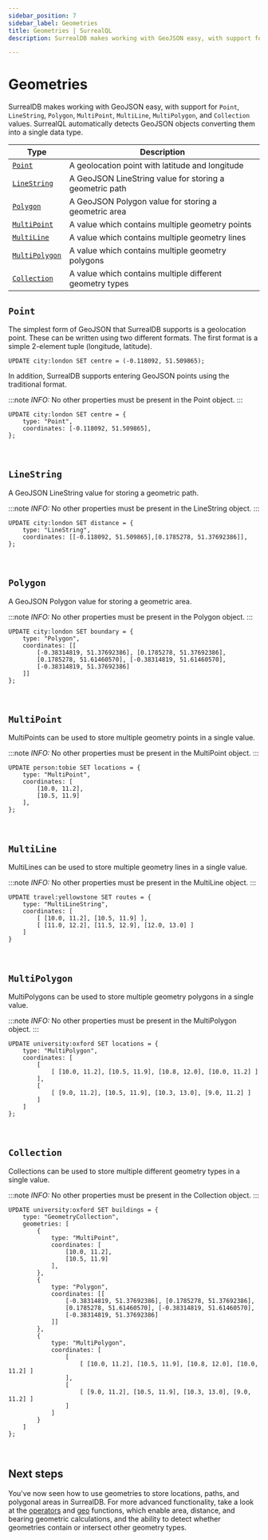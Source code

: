 ```yaml
---
sidebar_position: 7
sidebar_label: Geometries
title: Geometries | SurrealQL
description: SurrealDB makes working with GeoJSON easy, with support for Point, Line, Polygon, MultiPoint, MultiLine, MultiPolygon, and Collection values.

---
```


# Geometries

SurrealDB makes working with GeoJSON easy, with support for `Point`, `LineString`, `Polygon`, `MultiPoint`, `MultiLine`, `MultiPolygon`, and `Collection` values. SurrealQL automatically detects GeoJSON objects converting them into a single data type.

<table>
<thead>
  <tr>
    <th scope="col">Type</th>
    <th scope="col">Description</th>
  </tr>
</thead>
<tbody>
  <tr>
    <td scope="row" data-label="Type"><a href="#point"><code>Point</code></a></td>
    <td scope="row" data-label="Description">A geolocation point with latitude and longitude</td>
  </tr>
  <tr>
    <td scope="row" data-label="Type"><a href="#LineString"><code>LineString</code></a></td>
    <td scope="row" data-label="Description">A GeoJSON LineString value for storing a geometric path</td>
  </tr>
  <tr>
    <td scope="row" data-label="Type"><a href="#polygon"><code>Polygon</code></a></td>
    <td scope="row" data-label="Description">A GeoJSON Polygon value for storing a geometric area</td>
  </tr>
  <tr>
    <td scope="row" data-label="Type"><a href="#multipoint"><code>MultiPoint</code></a></td>
    <td scope="row" data-label="Description">A value which contains multiple geometry points</td>
  </tr>
  <tr>
    <td scope="row" data-label="Type"><a href="#multiline"><code>MultiLine</code></a></td>
    <td scope="row" data-label="Description">A value which contains multiple geometry lines</td>
  </tr>
  <tr>
    <td scope="row" data-label="Type"><a href="#multipolygon"><code>MultiPolygon</code></a></td>
    <td scope="row" data-label="Description">A value which contains multiple geometry polygons</td>
  </tr>
  <tr>
    <td scope="row" data-label="Type"><a href="#collection"><code>Collection</code></a></td>
    <td scope="row" data-label="Description">A value which contains multiple different geometry types</td>
  </tr>
</tbody>
</table>

## `Point`

The simplest form of GeoJSON that SurrealDB supports is a geolocation point. These can be written using two different formats. The first format is a simple 2-element tuple (longitude, latitude).

```surql
UPDATE city:london SET centre = (-0.118092, 51.509865);
```

In addition, SurrealDB supports entering GeoJSON points using the traditional format.

:::note
 <em> INFO: </em> No other properties must be present in the Point object.
:::

```surql
UPDATE city:london SET centre = {
    type: "Point",
    coordinates: [-0.118092, 51.509865],
};
```

<br />

## `LineString`

A GeoJSON LineString value for storing a geometric path.



:::note
 <em> INFO: </em> No other properties must be present in the LineString object.
:::

```surql
UPDATE city:london SET distance = {
    type: "LineString",
    coordinates: [[-0.118092, 51.509865],[0.1785278, 51.37692386]],
};
```

<br />

## `Polygon`

A GeoJSON Polygon value for storing a geometric area.



:::note
 <em> INFO: </em> No other properties must be present in the Polygon object.
:::

```surql
UPDATE city:london SET boundary = {
	type: "Polygon",
	coordinates: [[
		[-0.38314819, 51.37692386], [0.1785278, 51.37692386],
		[0.1785278, 51.61460570], [-0.38314819, 51.61460570],
		[-0.38314819, 51.37692386]
	]]
};
```

<br />

## `MultiPoint`

MultiPoints can be used to store multiple geometry points in a single value.



:::note
 <em> INFO: </em> No other properties must be present in the MultiPoint object.
:::

```surql
UPDATE person:tobie SET locations = {
	type: "MultiPoint",
	coordinates: [
		[10.0, 11.2],
		[10.5, 11.9]
	],
};
```

<br />

## `MultiLine`

MultiLines can be used to store multiple geometry lines in a single value.


:::note
 <em> INFO: </em> No other properties must be present in the MultiLine object.
:::

```surql
UPDATE travel:yellowstone SET routes = {
	type: "MultiLineString",
	coordinates: [
		[ [10.0, 11.2], [10.5, 11.9] ],
		[ [11.0, 12.2], [11.5, 12.9], [12.0, 13.0] ]
	]
}
```

<br />

## `MultiPolygon`

MultiPolygons can be used to store multiple geometry polygons in a single value.


:::note
 <em> INFO: </em> No other properties must be present in the MultiPolygon object.
:::

```surql
UPDATE university:oxford SET locations = {
	type: "MultiPolygon",
	coordinates: [
		[
			[ [10.0, 11.2], [10.5, 11.9], [10.8, 12.0], [10.0, 11.2] ]
		],
		[
			[ [9.0, 11.2], [10.5, 11.9], [10.3, 13.0], [9.0, 11.2] ]
		]
	]
};
```

<br />

## `Collection`

Collections can be used to store multiple different geometry types in a single value.


:::note
 <em> INFO: </em>No other properties must be present in the Collection object.
:::

```surql
UPDATE university:oxford SET buildings = {
	type: "GeometryCollection",
	geometries: [
		{
			type: "MultiPoint",
			coordinates: [
				[10.0, 11.2],
				[10.5, 11.9]
			],
		},
		{
			type: "Polygon",
			coordinates: [[
				[-0.38314819, 51.37692386], [0.1785278, 51.37692386],
				[0.1785278, 51.61460570], [-0.38314819, 51.61460570],
				[-0.38314819, 51.37692386]
			]]
		},
		{
			type: "MultiPolygon",
			coordinates: [
				[
					[ [10.0, 11.2], [10.5, 11.9], [10.8, 12.0], [10.0, 11.2] ]
				],
				[
					[ [9.0, 11.2], [10.5, 11.9], [10.3, 13.0], [9.0, 11.2] ]
				]
			]
		}
	]
};
```

<br />

## Next steps

You've now seen how to use geometries to store locations, paths, and polygonal areas in SurrealDB. For more advanced functionality, take a look at the [operators](/docs/surrealdb/surrealql/operators) and [geo](/docs/surrealdb/surrealql/functions/geo) functions, which enable area, distance, and bearing geometric calculations, and the ability to detect whether geometries contain or intersect other geometry types.
